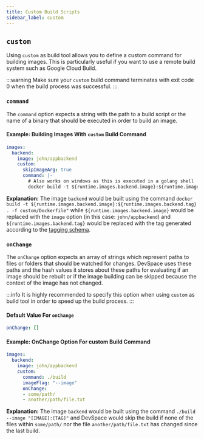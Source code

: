 ```yaml
---
title: Custom Build Scripts
sidebar_label: custom
---
```


## `custom`
Using `custom` as build tool allows you to define a custom command for building images. This is particularly useful if you want to use a remote build system such as Google Cloud Build.

:::warning
Make sure your `custom` build command terminates with exit code 0 when the build process was successful.
:::

### `command`
The `command` option expects a string with the path to a build script or the name of a binary that should be executed in order to build an image.

#### Example: Building Images With `custom` Build Command
```yaml
images:
  backend:
    image: john/appbackend
    custom:
      skipImageArg: true
      command: |-
        # Also works on windows as this is executed in a golang shell
        docker build -t ${runtime.images.backend.image}:${runtime.images.backend.tag} . -f custom/Dockerfile
```
**Explanation:**
The image `backend` would be built using the command `docker build -t ${runtime.images.backend.image}:${runtime.images.backend.tag} . -f custom/Dockerfile"` while `${runtime.images.backend.image}` would be replaced with the `image` option (in this case: `john/appbackend`) and `${runtime.images.backend.tag}` would be replaced with the tag generated according to the [tagging schema](../../images/image-definition/tags.mdx).

### `onChange`
The `onChange` option expects an array of strings which represent paths to files or folders that should be watched for changes. DevSpace uses these paths and the hash values it stores about these paths for evaluating if an image should be rebuilt or if the image building can be skipped because the context of the image has not changed.

:::info
It is highly recommended to specify this option when using `custom` as build tool in order to speed up the build process.
:::

#### Default Value For `onChange`
```yaml
onChange: []
```

#### Example: OnChange Option For custom Build Command
```yaml
images:
  backend:
    image: john/appbackend
    custom:
      command: ./build
      imageFlag: "--image"
      onChange:
      - some/path/
      - another/path/file.txt
```
**Explanation:**
The image `backend` would be built using the command `./build --image "[IMAGE]:[TAG]"` and DevSpace would skip the build if none of the files within `some/path/` nor the file `another/path/file.txt` has changed since the last build.
